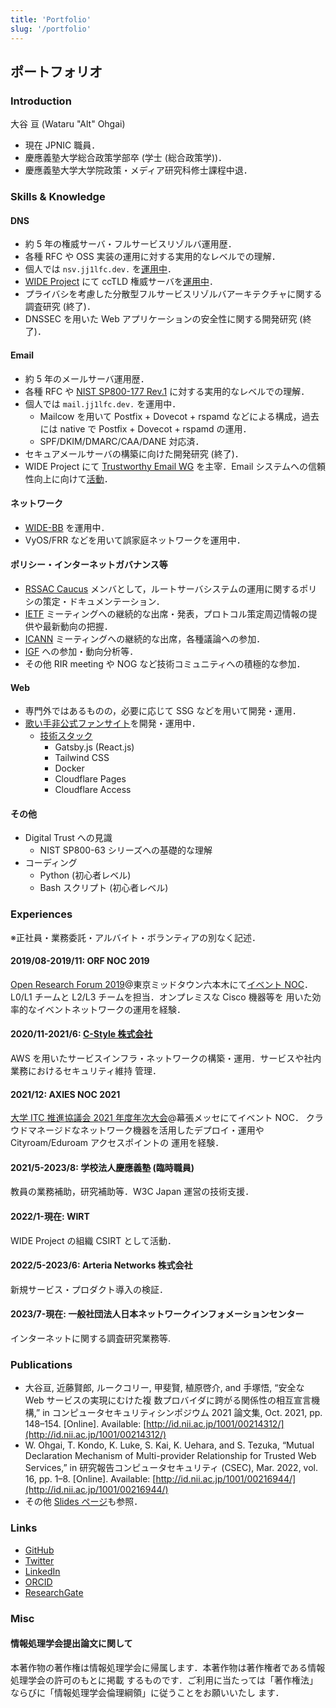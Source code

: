 ```yaml
---
title: 'Portfolio'
slug: '/portfolio'
---
```


## ポートフォリオ

### Introduction

大谷 亘 (Wataru "Alt" Ohgai)

- 現在 JPNIC 職員．
- 慶應義塾大学総合政策学部卒 (学士 (総合政策学))．
- 慶應義塾大学大学院政策・メディア研究科修士課程中退．

### Skills & Knowledge

#### DNS

- 約 5 年の権威サーバ・フルサービスリゾルバ運用歴．
- 各種 RFC や OSS 実装の運用に対する実用的なレベルでの理解．
- 個人では `nsv.jj1lfc.dev.` を[運用中](https://slides.jj1lfc.dev/230507-jsnog-lt-1-alt)．
- [WIDE Project](https://www.wide.ad.jp/) にて ccTLD 権威サーバを[運用中](https://www.wide.ad.jp/About/report/pdf2021/usb/22_wide-memo-two-lbdns-ops-2021.pdf)．
- プライバシを考慮した分散型フルサービスリゾルバアーキテクチャに関する調査研究 (終了)．
- DNSSEC を用いた Web アプリケーションの安全性に関する開発研究 (終了)．

#### Email

- 約 5 年のメールサーバ運用歴．
- 各種 RFC や [NIST SP800-177 Rev.1](https://nvlpubs.nist.gov/nistpubs/SpecialPublications/NIST.SP.800-177r1.pdf) に対する実用的なレベルでの理解．
- 個人では `mail.jj1lfc.dev.` を運用中．
  - Mailcow を用いて Postfix + Dovecot + rspamd などによる構成，過去には native で Postfix + Dovecot + rspamd の運用．
  - SPF/DKIM/DMARC/CAA/DANE 対応済．
- セキュアメールサーバの構築に向けた開発研究 (終了)．
- WIDE Project にて [Trustworthy Email WG](https://www.wide.ad.jp/Groups/index.html#22) を主宰．Email システムへの信頼性向上に向けて[活動](https://www.wide.ad.jp/About/report/pdf2021/usb/13_WIDE-report-2021-email-wg.pdf)．

#### ネットワーク

- [WIDE-BB](http://two.wide.ad.jp) を運用中．
- VyOS/FRR などを用いて誤家庭ネットワークを運用中．

#### ポリシー・インターネットガバナンス等

- [RSSAC Caucus](https://www.icann.org/groups/rssac-caucus) メンバとして，ルートサーバシステムの運用に関するポリシの策定・ドキュメンテーション．
- [IETF](https://ietf.org) ミーティングへの継続的な出席・発表，プロトコル策定周辺情報の提供や最新動向の把握．
- [ICANN](https://www.icann.org) ミーティングへの継続的な出席，各種議論への参加．
- [IGF](https://intgovforum.org) への参加・動向分析等．
- その他 RIR meeting や NOG など技術コミュニティへの積極的な参加．

#### Web

- 専門外ではあるものの，必要に応じて SSG などを用いて開発・運用．
- [歌い手非公式ファンサイト](https://raokun.fan)を開発・運用中．
  - [技術スタック](https://blog.jj1lfc.dev/posts/raokun-fan/)
    - Gatsby.js (React.js)
    - Tailwind CSS
    - Docker
    - Cloudflare Pages
    - Cloudflare Access

#### その他

- Digital Trust への見識
  - NIST SP800-63 シリーズへの基礎的な理解
- コーディング
  - Python (初心者レベル)
  - Bash スクリプト (初心者レベル)

### Experiences

※正社員・業務委託・アルバイト・ボランティアの別なく記述．

#### 2019/08-2019/11: ORF NOC 2019

[Open Research Forum 2019](https://orf.sfc.keio.ac.jp/2019/)@東京ミッドタウン六本木にて[イベント NOC](https://orf-noc.sfc.wide.ad.jp)．L0/L1 チームと L2/L3 チームを担当．オンプレミスな Cisco 機器等を 用いた効率的なイベントネットワークの運用を経験．

#### 2020/11-2021/6: [C-Style 株式会社](https://www.c-style.net/)

AWS を用いたサービスインフラ・ネットワークの構築・運用．サービスや社内業務におけるセキュリティ維持 管理．

#### 2021/12: AXIES NOC 2021

[大学 ITC 推進協議会 2021 年度年次大会](https://axies.jp/conf/axies2021/)@幕張メッセにてイベント NOC．
クラウドマネージドなネットワーク機器を活用したデプロイ・運用や Cityroam/Eduroam アクセスポイントの 運用を経験．

#### 2021/5-2023/8: 学校法人慶應義塾 (臨時職員)

教員の業務補助，研究補助等．W3C Japan 運営の技術支援．

#### 2022/1-現在: WIRT

WIDE Project の組織 CSIRT として活動．

#### 2022/5-2023/6: Arteria Networks 株式会社

新規サービス・プロダクト導入の検証．

#### 2023/7-現在: 一般社団法人日本ネットワークインフォメーションセンター

インターネットに関する調査研究業務等.

### Publications

- 大谷亘, 近藤賢郎, ルークコリー, 甲斐賢, 植原啓介, and 手塚悟, “安全な Web サービスの実現にむけた複 数プロバイダに跨がる関係性の相互宣言機構,” in コンピュータセキュリティシンポジウム 2021 論文集, Oct. 2021, pp. 148–154. [Online]. Available: [http://id.nii.ac.jp/1001/00214312/](http://id.nii.ac.jp/1001/00214312/)
- W. Ohgai, T. Kondo, K. Luke, S. Kai, K. Uehara, and S. Tezuka, “Mutual Declaration Mechanism of Multi-provider Relationship for Trusted Web Services,” in 研究報告コンピュータセキュリティ (CSEC), Mar. 2022, vol. 16, pp. 1–8. [Online]. Available: [http://id.nii.ac.jp/1001/00216944/](http://id.nii.ac.jp/1001/00216944/)
- その他 [Slides ページ](https://slides.jj1lfc.dev)も参照．

### Links

- [GitHub](https://github.com/jj1lfc)
- [Twitter](https://twitter.com/jj1lfc)
- [LinkedIn](https://www.linkedin.com/in/jj1lfc)
- [ORCID](https://orcid.org/0000-0003-4243-3413)
- [ResearchGate](https://www.researchgate.net/profile/Wataru-Ohgai)

### Misc

#### 情報処理学会提出論文に関して

本著作物の著作権は情報処理学会に帰属します．本著作物は著作権者である情報処理学会の許可のもとに掲載 するものです．ご利用に当たっては「著作権法」ならびに「情報処理学会倫理綱領」に従うことをお願いいたし ます．
